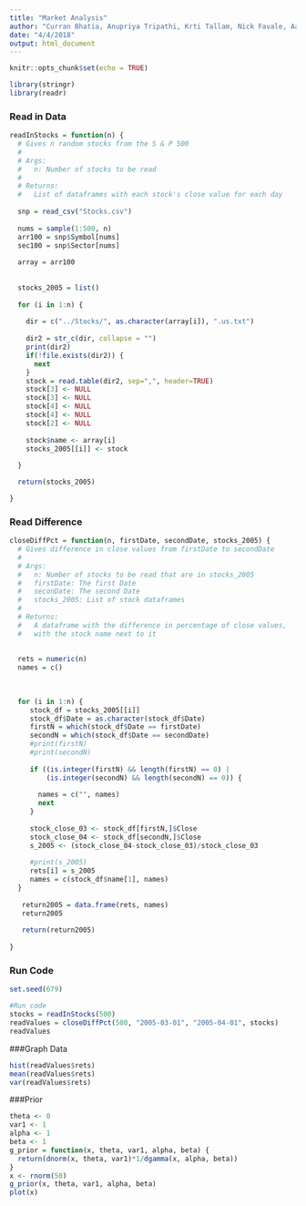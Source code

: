 ```yaml
---
title: "Market Analysis"
author: "Curran Bhatia, Anupriya Tripathi, Krti Tallam, Nick Favale, Aaron Gilbert"
date: "4/4/2018"
output: html_document
---
```


```r
knitr::opts_chunk$set(echo = TRUE)
```


```r
library(stringr)
library(readr)
```

### Read in Data
```r

readInStocks = function(n) {
  # Gives n random stocks from the S & P 500
  # 
  # Args:
  #   n: Number of stocks to be read
  # 
  # Returns:
  #   List of dataframes with each stock's close value for each day
  
  snp = read_csv("Stocks.csv")
  
  nums = sample(1:500, n)
  arr100 = snp$Symbol[nums]
  sec100 = snp$Sector[nums]
  
  array = arr100
  
  
  stocks_2005 = list()
  
  for (i in 1:n) {
    
    dir = c("../Stocks/", as.character(array[i]), ".us.txt")
    
    dir2 = str_c(dir, collapse = "")
    print(dir2)
    if(!file.exists(dir2)) {
      next
    }
    stock = read.table(dir2, sep=",", header=TRUE)
    stock[3] <- NULL
    stock[3] <- NULL
    stock[4] <- NULL
    stock[4] <- NULL
    stock[2] <- NULL
  
    stock$name <- array[i]
    stocks_2005[[i]] <- stock
    
  }

  return(stocks_2005)

}


```


### Read Difference
```r

closeDiffPct = function(n, firstDate, secondDate, stocks_2005) {
  # Gives difference in close values from firstDate to secondDate
  # 
  # Args:
  #   n: Number of stocks to be read that are in stocks_2005
  #   firstDate: The first Date
  #   seconDate: The second Date
  #   stocks_2005: List of stock dataframes
  # 
  # Returns:
  #   A dataframe with the difference in percentage of close values, 
  #   with the stock name next to it
  
  
  rets = numeric(n)
  names = c()
  
  
  
  for (i in 1:n) {
     stock_df = stocks_2005[[i]]
     stock_df$Date = as.character(stock_df$Date)
     firstN = which(stock_df$Date == firstDate)
     secondN = which(stock_df$Date == secondDate)
     #print(firstN)
     #print(secondN)
     
     if ((is.integer(firstN) && length(firstN) == 0) | 
         (is.integer(secondN) && length(secondN) == 0)) {
       
       names = c("", names)
       next
     }
  
     stock_close_03 <- stock_df[firstN,]$Close 
     stock_close_04 <- stock_df[secondN,]$Close
     s_2005 <- (stock_close_04-stock_close_03)/stock_close_03
     
     #print(s_2005)
     rets[i] = s_2005
     names = c(stock_df$name[1], names)
  }
  
   return2005 = data.frame(rets, names)
   return2005
   
   return(return2005)
    
}


```


### Run Code
```r

set.seed(679)

#Run code
stocks = readInStocks(500)
readValues = closeDiffPct(500, "2005-03-01", "2005-04-01", stocks)
readValues

```

###Graph Data
```r
hist(readValues$rets)
mean(readValues$rets)
var(readValues$rets)
```
###Prior
```r
theta <- 0
var1 <- 1
alpha <- 1
beta <- 1
g_prior = function(x, theta, var1, alpha, beta) {
  return(dnorm(x, theta, var1)*1/dgamma(x, alpha, beta))
}
x <- rnorm(50)
g_prior(x, theta, var1, alpha, beta)
plot(x)
```

